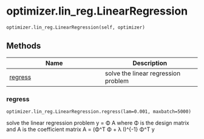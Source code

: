 # optimizer.lin_reg.LinearRegression { #pompon.optimizer.lin_reg.LinearRegression }

`optimizer.lin_reg.LinearRegression(self, optimizer)`



## Methods

| Name | Description |
| --- | --- |
| [regress](#pompon.optimizer.lin_reg.LinearRegression.regress) | solve the linear regression problem |

### regress { #pompon.optimizer.lin_reg.LinearRegression.regress }

`optimizer.lin_reg.LinearRegression.regress(lam=0.001, maxbatch=5000)`

solve the linear regression problem
    y = Φ A
where Φ is the design matrix and A is the coefficient matrix
    A = (Φ^T Φ + λ I)^{-1} Φ^T y